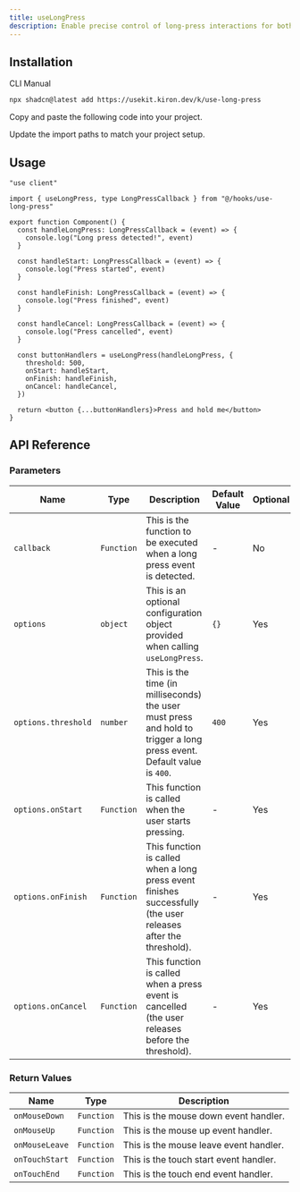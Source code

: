 ```yaml
---
title: useLongPress
description: Enable precise control of long-press interactions for both touch and mouse events with useLongPress.
---
```


<ComponentPreview name="use-long-press-demo" />

## Installation

<Tabs defaultValue="cli">

<TabsList>
  <TabsTrigger value="cli">CLI</TabsTrigger>
  <TabsTrigger value="manual">Manual</TabsTrigger>
</TabsList>

<TabsContent value="cli">

```bash
npx shadcn@latest add https://usekit.kiron.dev/k/use-long-press
```

</TabsContent>

<TabsContent value="manual">

<Steps>

<Step>Copy and paste the following code into your project.</Step>

<ComponentSource name="use-long-press" />

<Step>Update the import paths to match your project setup.</Step>

</Steps>

</TabsContent>

</Tabs>

## Usage

```tsx {3, 22-27}
"use client"

import { useLongPress, type LongPressCallback } from "@/hooks/use-long-press"

export function Component() {
  const handleLongPress: LongPressCallback = (event) => {
    console.log("Long press detected!", event)
  }

  const handleStart: LongPressCallback = (event) => {
    console.log("Press started", event)
  }

  const handleFinish: LongPressCallback = (event) => {
    console.log("Press finished", event)
  }

  const handleCancel: LongPressCallback = (event) => {
    console.log("Press cancelled", event)
  }

  const buttonHandlers = useLongPress(handleLongPress, {
    threshold: 500,
    onStart: handleStart,
    onFinish: handleFinish,
    onCancel: handleCancel,
  })

  return <button {...buttonHandlers}>Press and hold me</button>
}
```

## API Reference

### Parameters

| Name                | Type       | Description                                                                                                            | Default Value | Optional |
| ------------------- | ---------- | ---------------------------------------------------------------------------------------------------------------------- | ------------- | -------- |
| `callback`          | `Function` | This is the function to be executed when a long press event is detected.                                               | -             | No       |
| `options`           | `object`   | This is an optional configuration object provided when calling `useLongPress`.                                         | `{}`          | Yes      |
| `options.threshold` | `number`   | This is the time (in milliseconds) the user must press and hold to trigger a long press event. Default value is `400`. | `400`         | Yes      |
| `options.onStart`   | `Function` | This function is called when the user starts pressing.                                                                 | -             | Yes      |
| `options.onFinish`  | `Function` | This function is called when a long press event finishes successfully (the user releases after the threshold).         | -             | Yes      |
| `options.onCancel`  | `Function` | This function is called when a press event is cancelled (the user releases before the threshold).                      | -             | Yes      |

### Return Values

| Name           | Type       | Description                            |
| -------------- | ---------- | -------------------------------------- |
| `onMouseDown`  | `Function` | This is the mouse down event handler.  |
| `onMouseUp`    | `Function` | This is the mouse up event handler.    |
| `onMouseLeave` | `Function` | This is the mouse leave event handler. |
| `onTouchStart` | `Function` | This is the touch start event handler. |
| `onTouchEnd`   | `Function` | This is the touch end event handler.   |
